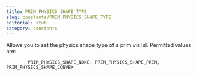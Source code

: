 ```yaml
---
title: PRIM_PHYSICS_SHAPE_TYPE
slug: constants/PRIM_PHYSICS_SHAPE_TYPE
editorial: stub
category: constants
---
```


<LSLConstant
	name="PRIM_PHYSICS_SHAPE_TYPE"
	type="integer"
	value="30"
/>

Allows you to set the physics shape type of a prim via lsl. Permitted values are:

			PRIM_PHYSICS_SHAPE_NONE, PRIM_PHYSICS_SHAPE_PRIM, PRIM_PHYSICS_SHAPE_CONVEX
